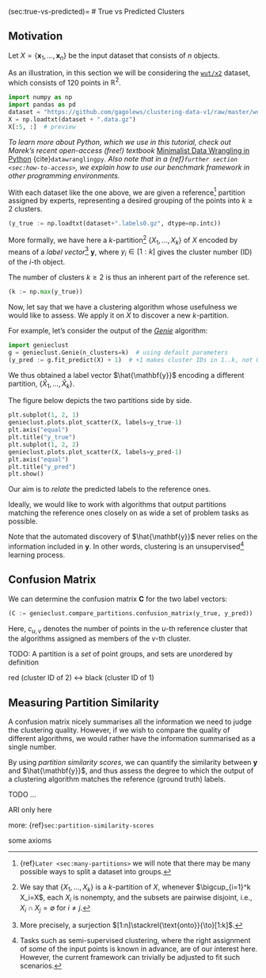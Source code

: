 (sec:true-vs-predicted)=
# True vs Predicted Clusters


## Motivation

Let $X=\{\mathbf{x}_1, \dots, \mathbf{x}_n\}$ be the input dataset
that consists of $n$ objects.

As an illustration, in this section we will be considering
the [`wut/x2`](https://github.com/gagolews/clustering-data-v1) dataset,
which consists of 120 points in $\mathbb{R}^2$.


```python
import numpy as np
import pandas as pd
dataset = "https://github.com/gagolews/clustering-data-v1/raw/master/wut/x2"
X = np.loadtxt(dataset + ".data.gz")
X[:5, :]  # preview
```

::::{epigraph}
*To learn more about Python, which we use in this tutorial,
check out Marek's recent open-access (free!) textbook*
[Minimalist Data Wrangling in Python](https://datawranglingpy.gagolewski.com/)
{cite}`datawranglingpy`.
*Also note that in a {ref}`further section <sec:how-to-access>`,
we explain how to use our benchmark framework in other programming
environments.*
::::


With each dataset like the one above,
we are given a reference[^footmanyreference]
partition assigned by experts, representing
a desired grouping of the points into $k \ge 2$ clusters.

[^footmanyreference]: {ref}`Later <sec:many-partitions>` we will note
    that there may be many possible ways to split a dataset into groups.



```python
(y_true := np.loadtxt(dataset+".labels0.gz", dtype=np.intc))
```


More formally, we have here a
$k$-partition[^footpart] $\{X_1,\dots,X_k\}$ of $X$
encoded by means of a *label vector*[^footsurj] $\mathbf{y}$, where
$y_i\in[1:k]$ gives the cluster number (ID) of the $i$-th object.


[^footpart]: We say that $\{X_1,\dots,X_k\}$ is a $k$-partition of $X$,
    whenever $\bigcup_{i=1}^k X_i=X$, each $X_i$ is nonempty,
    and the subsets are pairwise disjoint, i.e., $X_i\cap X_j=\emptyset$
    for $i\neq j$.

[^footsurj]: More precisely, a surjection $[1:n]\stackrel{\text{onto}}{\to}[1:k]$.


The number of clusters $k\ge 2$ is thus an inherent part of the
reference set.

```python
(k := np.max(y_true))
```

<!--
```python
np.histogram(y_true, return_count=True)
```

There are thus 50 points in the 1st cluster,
40 points in the 2nd group,
and 30 points in the 3rd set.
-->


Now, let say that we have a clustering algorithm whose usefulness we would
like to assess. We apply it on $X$ to discover a new $k$-partition.

For example, let's consider the output of the
[*Genie*](https://genieclust.gagolewski.com) algorithm:

```python
import genieclust
g = genieclust.Genie(n_clusters=k)  # using default parameters
(y_pred := g.fit_predict(X) + 1)  # +1 makes cluster IDs in 1..k, not 0..(k-1)
```

We thus obtained a label vector $\hat{\mathbf{y}}$
encoding a different partition, $\{\hat{X}_1,\dots,\hat{X}_k\}$.

The figure below depicts the two partitions side by side.


```python
plt.subplot(1, 2, 1)
genieclust.plots.plot_scatter(X, labels=y_true-1)
plt.axis("equal")
plt.title("y_true")
plt.subplot(1, 2, 2)
genieclust.plots.plot_scatter(X, labels=y_pred-1)
plt.axis("equal")
plt.title("y_pred")
plt.show()
```

Our aim is to *relate* the predicted labels to the reference ones.

::::{important}
Ideally, we would like to work with algorithms that output partitions
matching the reference ones closely on as wide a set of problem tasks
as possible.

Note that the automated discovery of $\hat{\mathbf{y}}$
never relies on the information included in $\mathbf{y}$.
In other words, clustering is an unsupervised[^footsemisupervised]
learning process.
::::


[^footsemisupervised]: Tasks such as semi-supervised clustering,
    where the right assignment of *some* of the input points is known in
    advance, are of our interest here. However, the current framework can
    trivially be adjusted to fit such scenarios.




## Confusion Matrix

We can determine the confusion matrix $\mathbf{C}$ for the two label vectors:

```python
(C := genieclust.compare_partitions.confusion_matrix(y_true, y_pred))
```

Here, $c_{u, v}$ denotes the number of points in the $u$-th reference cluster
that the algorithms assigned as members of the $v$-th cluster.

TODO:
A partition is a *set* of point groups, and sets are unordered by definition

red (cluster ID of 2) <-> black (cluster ID of 1)


## Measuring Partition Similarity

A confusion matrix nicely summarises all the information we need to
judge the clustering quality. However,
if we wish to compare the quality of different algorithms,
we would rather have the information summarised as a single number.

By using *partition similarity scores*,
we can quantify the similarity between $\mathbf{y}$ and $\hat{\mathbf{y}}$,
and thus assess the degree to which the output of a clustering algorithm
matches the reference (ground truth) labels.

TODO ...

ARI only here

more: {ref}`sec:partition-similarity-scores`


some axioms


